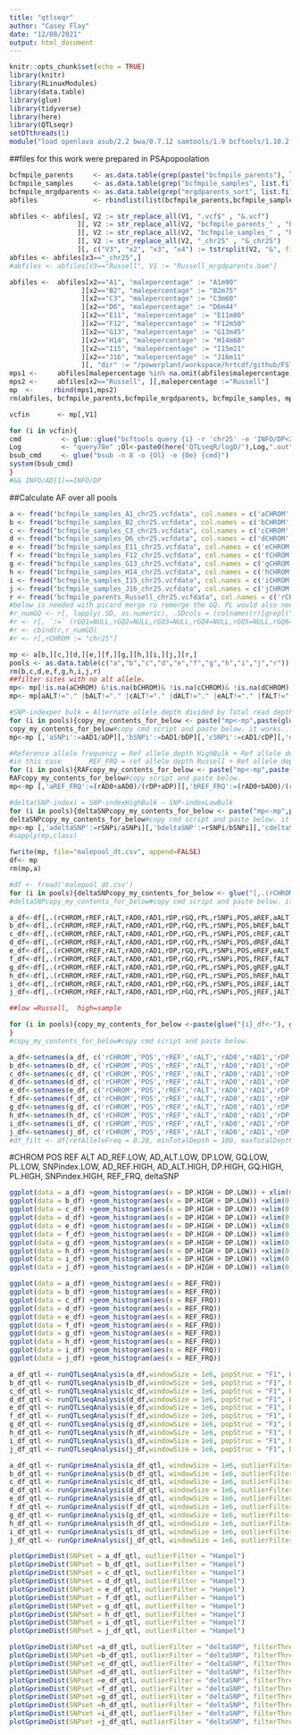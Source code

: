 ```yaml
---
title: "qtlseqr"
author: "Casey Flay"
date: "12/08/2021"
output: html_document
---
```


```r
knitr::opts_chunk$set(echo = TRUE)
library(knitr)
library(RLinuxModules)
library(data.table)
library(glue)
library(tidyverse)
library(here)
library(QTLseqr)
setDTthreads(1)
module("load openlava asub/2.2 bwa/0.7.12 samtools/1.9 bcftools/1.10.2 perlbrew/0.76")
```

##files for this work were prepared in PSApopoolation
```r
bcfmpile_parents     <- as.data.table(grep(paste("bcfmpile_parents"), list.files(path="."), invert=FALSE, value=TRUE))
bcfmpile_samples     <- as.data.table(grep("bcfmpile_samples", list.files(path="."), invert=FALSE, value=TRUE))
bcfmpile_mrgdparents <- as.data.table(grep("mrgdparents_sort", list.files(path="."), invert=FALSE, value=TRUE))
abfiles              <- rbindlist(list(bcfmpile_parents,bcfmpile_samples,bcfmpile_mrgdparents))

abfiles <- abfiles[, V2 := str_replace_all(V1, ".vcf$" , "&.vcf")
                 ][, V2 := str_replace_all(V2, "bcfmpile_parents_" , "bcfmpile_parents_&")
                 ][, V2 := str_replace_all(V2, "bcfmpile_samples_" , "bcfmpile_samples_&")
                 ][, V2 := str_replace_all(V2, "_chr25" , "&_chr25")
                 ][, c("V3", "x2", "x3", "x4") := tstrsplit(V2, "&", fixed=TRUE)]
abfiles <- abfiles[x3=="_chr25",]
#abfiles <- abfiles[V3=="Russell", V1 := "Russell_mrgdparents.bam"]

abfiles <-  abfiles[x2=="A1", "malepercentage" := "A1m90"
                  ][x2=="B2", "malepercentage" := "B2m75" 
                  ][x2=="C3", "malepercentage" := "C3m60"                    
                  ][x2=="D6", "malepercentage" := "D6m44"                    
                  ][x2=="E11", "malepercentage" := "E11m80"                    
                  ][x2=="F12", "malepercentage" := "F12m50"                    
                  ][x2=="G13", "malepercentage" := "G13m45"
                  ][x2=="H14", "malepercentage" := "H14m68"  
                  ][x2=="I15", "malepercentage" := "I15m21"                    
                  ][x2=="J16", "malepercentage" := "J16m11"
                  ][, "dir" := "/powerplant/workspace/hrtcdf/github/FSTs/QTLseqR/"]
mps1 <-     abfiles[malepercentage %in% na.omit(abfiles$malepercentage),]
mps2 <-     abfiles[x2=="Russell", ][,malepercentage :="Russell"]
mp  <-     rbind(mps1,mps2)
rm(abfiles, bcfmpile_parents,bcfmpile_mrgdparents, bcfmpile_samples, mps1, mps2)
```

```r
vcfin       <- mp[,V1]

for (i in vcfin){
cmd          <- glue::glue("bcftools query {i} -r 'chr25' -e 'INFO/DP<20 || INFO/DP>120' -f '[[%CHROM]]\t%POS\t%REF\t%ALT\t%AD{{0}}\t%AD{{1}}\t%DP[[\t%GQ\t%PL]] \n' -o {i}data")
Log          <- "query78e" ;Ol<-paste0(here('QTLseqR/logD/'),Log,".out");Oe<-paste0(here('QTLseqR/logD/'),Log,".err")
bsub_cmd     <- glue("bsub -n 8 -o {Ol} -e {Oe} {cmd}")
system(bsub_cmd)
}
#&& INFO/AD[1]==INFO/DP
```

##Calculate AF over all pools
```r
a <- fread("bcfmpile_samples_A1_chr25.vcfdata", col.names = c('aCHROM','POS','aREF','aALT','aAD0','aAD1','aDP','aGQ','aPL'), key = 'POS')
b <- fread("bcfmpile_samples_B2_chr25.vcfdata", col.names = c('bCHROM','POS','bREF','bALT','bAD0','bAD1','bDP','bGQ','bPL'), key = 'POS')
c <- fread("bcfmpile_samples_C3_chr25.vcfdata", col.names = c('cCHROM','POS','cREF','cALT','cAD0','cAD1','cDP','cGQ','cPL'), key = 'POS')
d <- fread("bcfmpile_samples_D6_chr25.vcfdata", col.names = c('dCHROM','POS','dREF','dALT','dAD0','dAD1','dDP','dGQ','dPL'), key = 'POS')
e <- fread("bcfmpile_samples_E11_chr25.vcfdata", col.names = c('eCHROM','POS','eREF','eALT','eAD0','eAD1','eDP','eGQ','ePL'), key = 'POS')
f <- fread("bcfmpile_samples_F12_chr25.vcfdata", col.names = c('fCHROM','POS','fREF','fALT','fAD0','fAD1','fDP','fGQ','fPL'), key = 'POS')
g <- fread("bcfmpile_samples_G13_chr25.vcfdata", col.names = c('gCHROM','POS','gREF','gALT','gAD0','gAD1','gDP','gGQ','gPL'), key = 'POS')
h <- fread("bcfmpile_samples_H14_chr25.vcfdata", col.names = c('hCHROM','POS','hREF','hALT','hAD0','hAD1','hDP','hGQ','hPL'), key = 'POS')
i <- fread("bcfmpile_samples_I15_chr25.vcfdata", col.names = c('iCHROM','POS','iREF','iALT','iAD0','iAD1','iDP','iGQ','iPL'), key = 'POS')
j <- fread("bcfmpile_samples_J16_chr25.vcfdata", col.names = c('jCHROM','POS','jREF','jALT','jAD0','jAD1','jDP','jGQ','jPL'), key = 'POS')
r <- fread("bcfmpile_parents_Russell_chr25.vcfdata", col.names = c('rCHROM','POS','rREF','rALT','rAD0','rAD1','rDP','rGQ','rPL'), key = 'POS')
#below is needed with picard merge ro remerge the GQ. PL would also need to be merged (not done yet)
#r_numGQ <- r[, lapply(.SD, as.numeric), .SDcols = (colnames(r)[grepl("GQ", colnames(r))])][!is.na(rGQ1), "GQ":= (rGQ1+rGQ2+rGQ3+rGQ4+rGQ5+rGQ6)][,.(GQ)]
#r <- r[, `:=` (rGQ1=NULL,rGQ2=NULL,rGQ3=NULL,rGQ4=NULL,rGQ5=NULL,rGQ6=NULL)]
#r <- cbind(r,r_numGQ)
#r <- r[,rCHROM := "chr25"]

mp <- a[b,][c,][d,][e,][f,][g,][h,][i,][j,][r,]
pools <- as.data.table(c("a","b","c","d","e","f","g","h","i","j","r"))
rm(b,c,d,e,f,g,h,i,j,r)
##filter sites with no alt allele.
mp<- mp[!is.na(aCHROM) &!is.na(bCHROM)& !is.na(cCHROM)& !is.na(dCHROM) & !is.na(eCHROM)& !is.na(fCHROM)& !is.na(gCHROM)& !is.na(hCHROM) & !is.na(iCHROM) & !is.na(rCHROM),]
mp<- mp[aALT!="." |bALT!="." |cALT!="." |dALT!="." |eALT!="." |fALT!="." |gALT!="." |hALT!="." |iALT!="." |jALT!="." | rALT!=".",]

#SNP-indexper bulk = Alternate allele depth divided by Total read depth
for (i in pools){copy_my_contents_for_below <- paste("mp<-mp",paste(glue("[,'{i}SNPi':={i}AD1/{i}DP]"), collapse = ""))}
copy_my_contents_for_below#copy cmd script and paste below. it works....
mp<-mp [,'aSNPi':=aAD1/aDP][,'bSNPi':=bAD1/bDP][,'cSNPi':=cAD1/cDP][,'dSNPi':=dAD1/dDP][,'eSNPi':=eAD1/eDP][,'fSNPi':=fAD1/fDP][,'gSNPi':=gAD1/gDP][,'hSNPi':=hAD1/hDP][,'iSNPi':=iAD1/iDP][,'jSNPi':=jAD1/jDP][,'rSNPi':=rAD1/rDP]

#Reference allele frequency = Ref allele depth HighBulk + Ref allele depth LowBulk divided by the Total read depth for both bulks
#in this case       REF_FRQ = ref allele depth Russell + Ref allele depth xMalePool/  DPrussell + DPxMalePool
for (i in pools){RAFcopy_my_contents_for_below <- paste("mp<-mp",paste(glue("[,'{i}REF_FRQ':=(rAD0+{i}AD0)/(rDP+{i}DP)]"), collapse = ""))}
RAFcopy_my_contents_for_below#copy script and paste below.
mp<-mp [,'aREF_FRQ':=(rAD0+aAD0)/(rDP+aDP)][,'bREF_FRQ':=(rAD0+bAD0)/(rDP+bDP)][,'cREF_FRQ':=(rAD0+cAD0)/(rDP+cDP)][,'dREF_FRQ':=(rAD0+dAD0)/(rDP+dDP)][,'eREF_FRQ':=(rAD0+eAD0)/(rDP+eDP)][,'fREF_FRQ':=(rAD0+fAD0)/(rDP+fDP)][,'gREF_FRQ':=(rAD0+gAD0)/(rDP+gDP)][,'hREF_FRQ':=(rAD0+hAD0)/(rDP+hDP)][,'iREF_FRQ':=(rAD0+iAD0)/(rDP+iDP)][,'jREF_FRQ':=(rAD0+jAD0)/(rDP+jDP)][,'rREF_FRQ':=(rAD0+rAD0)/(rDP+rDP)]

#delta(SNP-index) = SNP-indexHighBulk − SNP-indexLowBulk
for (i in pools){deltaSNPcopy_my_contents_for_below <- paste("mp<-mp",paste(glue("[,'{i}deltaSNP':=rSNPi/{i}SNPi]"), collapse = ""))}
deltaSNPcopy_my_contents_for_below#copy cmd script and paste below. it works....
mp<-mp [,'adeltaSNP':=rSNPi/aSNPi][,'bdeltaSNP':=rSNPi/bSNPi][,'cdeltaSNP':=rSNPi/cSNPi][,'ddeltaSNP':=rSNPi/dSNPi][,'edeltaSNP':=rSNPi/eSNPi][,'fdeltaSNP':=rSNPi/fSNPi][,'gdeltaSNP':=rSNPi/gSNPi][,'hdeltaSNP':=rSNPi/hSNPi][,'ideltaSNP':=rSNPi/iSNPi][,'jdeltaSNP':=rSNPi/jSNPi][,'rdeltaSNP':=rSNPi/rSNPi]
#sapply(mp,class)

fwrite(mp, file="malepool_dt.csv", append=FALSE)
df<- mp
rm(mp,a)

```

```r
#df <- fread('malepool_dt.csv')
for (i in pools){deltaSNPcopy_my_contents_for_below <- glue("[,.(rCHROM,rREF,rALT,rAD0,rAD1,rDP,rGQ,rPL,rSNPi,POS,{i}REF,{i}ALT,{i}AD0,{i}AD1,{i}DP,{i}GQ,{i}PL,{i}SNPi,{i}deltaSNP),{i}REF_FRQ]")}
#deltaSNPcopy_my_contents_for_below#copy cmd script and paste below. it works....

a_df<-df[,.(rCHROM,rREF,rALT,rAD0,rAD1,rDP,rGQ,rPL,rSNPi,POS,aREF,aALT,aAD0,aAD1,aDP,aGQ,aPL,aSNPi,adeltaSNP,aREF_FRQ)]
b_df<-df[,.(rCHROM,rREF,rALT,rAD0,rAD1,rDP,rGQ,rPL,rSNPi,POS,bREF,bALT,bAD0,bAD1,bDP,bGQ,bPL,bSNPi,bdeltaSNP,bREF_FRQ)]
c_df<-df[,.(rCHROM,rREF,rALT,rAD0,rAD1,rDP,rGQ,rPL,rSNPi,POS,cREF,cALT,cAD0,cAD1,cDP,cGQ,cPL,cSNPi,cdeltaSNP,cREF_FRQ)]
d_df<-df[,.(rCHROM,rREF,rALT,rAD0,rAD1,rDP,rGQ,rPL,rSNPi,POS,dREF,dALT,dAD0,dAD1,dDP,dGQ,dPL,dSNPi,ddeltaSNP,dREF_FRQ)]
e_df<-df[,.(rCHROM,rREF,rALT,rAD0,rAD1,rDP,rGQ,rPL,rSNPi,POS,eREF,eALT,eAD0,eAD1,eDP,eGQ,ePL,eSNPi,edeltaSNP,eREF_FRQ)]
f_df<-df[,.(rCHROM,rREF,rALT,rAD0,rAD1,rDP,rGQ,rPL,rSNPi,POS,fREF,fALT,fAD0,fAD1,fDP,fGQ,fPL,fSNPi,fdeltaSNP,fREF_FRQ)]
g_df<-df[,.(rCHROM,rREF,rALT,rAD0,rAD1,rDP,rGQ,rPL,rSNPi,POS,gREF,gALT,gAD0,gAD1,gDP,gGQ,gPL,gSNPi,gdeltaSNP,gREF_FRQ)]
h_df<-df[,.(rCHROM,rREF,rALT,rAD0,rAD1,rDP,rGQ,rPL,rSNPi,POS,hREF,hALT,hAD0,hAD1,hDP,hGQ,hPL,hSNPi,hdeltaSNP,hREF_FRQ)]
i_df<-df[,.(rCHROM,rREF,rALT,rAD0,rAD1,rDP,rGQ,rPL,rSNPi,POS,iREF,iALT,iAD0,iAD1,iDP,iGQ,iPL,iSNPi,ideltaSNP,iREF_FRQ)]
j_df<-df[,.(rCHROM,rREF,rALT,rAD0,rAD1,rDP,rGQ,rPL,rSNPi,POS,jREF,jALT,jAD0,jAD1,jDP,jGQ,jPL,jSNPi,jdeltaSNP,jREF_FRQ)]

##low =Russell,  high=sample

for (i in pools){copy_my_contents_for_below <-paste(glue("{i}_df<-"), glue("setnames({i}_df, c('rCHROM','POS','rREF','rALT','rAD0','rAD1','rDP','rGQ','rPL','rSNPi','{i}AD0','{i}AD1','{i}DP','{i}GQ','{i}PL','{i}SNPi','{i}REF_FRQ','{i}deltaSNP'), c('CHROM','POS','REF','ALT','AD_REF.LOW','AD_ALT.LOW','DP.LOW','GQ.LOW','PL.LOW','SNPindex.LOW','AD_REF.HIGH','AD_ALT.HIGH','DP.HIGH','GQ.HIGH','PL.HIGH','SNPindex.HIGH','REF_FRQ','deltaSNP'))"),sep="")
}
#copy_my_contents_for_below#copy cmd script and paste below.

a_df<-setnames(a_df, c('rCHROM','POS','rREF','rALT','rAD0','rAD1','rDP','rGQ','rPL','rSNPi','aAD0','aAD1','aDP','aGQ','aPL','aSNPi','aREF_FRQ','adeltaSNP'), c('CHROM','POS','REF','ALT','AD_REF.LOW','AD_ALT.LOW','DP.LOW','GQ.LOW','PL.LOW','SNPindex.LOW','AD_REF.HIGH','AD_ALT.HIGH','DP.HIGH','GQ.HIGH','PL.HIGH','SNPindex.HIGH','REF_FRQ','deltaSNP'))
b_df<-setnames(b_df, c('rCHROM','POS','rREF','rALT','rAD0','rAD1','rDP','rGQ','rPL','rSNPi','bAD0','bAD1','bDP','bGQ','bPL','bSNPi','bREF_FRQ','bdeltaSNP'), c('CHROM','POS','REF','ALT','AD_REF.LOW','AD_ALT.LOW','DP.LOW','GQ.LOW','PL.LOW','SNPindex.LOW','AD_REF.HIGH','AD_ALT.HIGH','DP.HIGH','GQ.HIGH','PL.HIGH','SNPindex.HIGH','REF_FRQ','deltaSNP'))
c_df<-setnames(c_df, c('rCHROM','POS','rREF','rALT','rAD0','rAD1','rDP','rGQ','rPL','rSNPi','cAD0','cAD1','cDP','cGQ','cPL','cSNPi','cREF_FRQ','cdeltaSNP'), c('CHROM','POS','REF','ALT','AD_REF.LOW','AD_ALT.LOW','DP.LOW','GQ.LOW','PL.LOW','SNPindex.LOW','AD_REF.HIGH','AD_ALT.HIGH','DP.HIGH','GQ.HIGH','PL.HIGH','SNPindex.HIGH','REF_FRQ','deltaSNP'))
d_df<-setnames(d_df, c('rCHROM','POS','rREF','rALT','rAD0','rAD1','rDP','rGQ','rPL','rSNPi','dAD0','dAD1','dDP','dGQ','dPL','dSNPi','dREF_FRQ','ddeltaSNP'), c('CHROM','POS','REF','ALT','AD_REF.LOW','AD_ALT.LOW','DP.LOW','GQ.LOW','PL.LOW','SNPindex.LOW','AD_REF.HIGH','AD_ALT.HIGH','DP.HIGH','GQ.HIGH','PL.HIGH','SNPindex.HIGH','REF_FRQ','deltaSNP'))
e_df<-setnames(e_df, c('rCHROM','POS','rREF','rALT','rAD0','rAD1','rDP','rGQ','rPL','rSNPi','eAD0','eAD1','eDP','eGQ','ePL','eSNPi','eREF_FRQ','edeltaSNP'), c('CHROM','POS','REF','ALT','AD_REF.LOW','AD_ALT.LOW','DP.LOW','GQ.LOW','PL.LOW','SNPindex.LOW','AD_REF.HIGH','AD_ALT.HIGH','DP.HIGH','GQ.HIGH','PL.HIGH','SNPindex.HIGH','REF_FRQ','deltaSNP'))
f_df<-setnames(f_df, c('rCHROM','POS','rREF','rALT','rAD0','rAD1','rDP','rGQ','rPL','rSNPi','fAD0','fAD1','fDP','fGQ','fPL','fSNPi','fREF_FRQ','fdeltaSNP'), c('CHROM','POS','REF','ALT','AD_REF.LOW','AD_ALT.LOW','DP.LOW','GQ.LOW','PL.LOW','SNPindex.LOW','AD_REF.HIGH','AD_ALT.HIGH','DP.HIGH','GQ.HIGH','PL.HIGH','SNPindex.HIGH','REF_FRQ','deltaSNP'))
g_df<-setnames(g_df, c('rCHROM','POS','rREF','rALT','rAD0','rAD1','rDP','rGQ','rPL','rSNPi','gAD0','gAD1','gDP','gGQ','gPL','gSNPi','gREF_FRQ','gdeltaSNP'), c('CHROM','POS','REF','ALT','AD_REF.LOW','AD_ALT.LOW','DP.LOW','GQ.LOW','PL.LOW','SNPindex.LOW','AD_REF.HIGH','AD_ALT.HIGH','DP.HIGH','GQ.HIGH','PL.HIGH','SNPindex.HIGH','REF_FRQ','deltaSNP'))
h_df<-setnames(h_df, c('rCHROM','POS','rREF','rALT','rAD0','rAD1','rDP','rGQ','rPL','rSNPi','hAD0','hAD1','hDP','hGQ','hPL','hSNPi','hREF_FRQ','hdeltaSNP'), c('CHROM','POS','REF','ALT','AD_REF.LOW','AD_ALT.LOW','DP.LOW','GQ.LOW','PL.LOW','SNPindex.LOW','AD_REF.HIGH','AD_ALT.HIGH','DP.HIGH','GQ.HIGH','PL.HIGH','SNPindex.HIGH','REF_FRQ','deltaSNP'))
i_df<-setnames(i_df, c('rCHROM','POS','rREF','rALT','rAD0','rAD1','rDP','rGQ','rPL','rSNPi','iAD0','iAD1','iDP','iGQ','iPL','iSNPi','iREF_FRQ','ideltaSNP'), c('CHROM','POS','REF','ALT','AD_REF.LOW','AD_ALT.LOW','DP.LOW','GQ.LOW','PL.LOW','SNPindex.LOW','AD_REF.HIGH','AD_ALT.HIGH','DP.HIGH','GQ.HIGH','PL.HIGH','SNPindex.HIGH','REF_FRQ','deltaSNP'))
j_df<-setnames(j_df, c('rCHROM','POS','rREF','rALT','rAD0','rAD1','rDP','rGQ','rPL','rSNPi','jAD0','jAD1','jDP','jGQ','jPL','jSNPi','jREF_FRQ','jdeltaSNP'), c('CHROM','POS','REF','ALT','AD_REF.LOW','AD_ALT.LOW','DP.LOW','GQ.LOW','PL.LOW','SNPindex.LOW','AD_REF.HIGH','AD_ALT.HIGH','DP.HIGH','GQ.HIGH','PL.HIGH','SNPindex.HIGH','REF_FRQ','deltaSNP'))
#df_filt <- df[refAlleleFreq = 0.20, minTotalDepth = 100, maxTotalDepth = 400, depthDifference = 100, minSampleDepth = 40, minGQ = 99, verbose = TRUE)
```
#CHROM POS REF ALT AD_REF.LOW, AD_ALT.LOW, DP.LOW, GQ.LOW, PL.LOW, SNPindex.LOW, AD_REF.HIGH, AD_ALT.HIGH, DP.HIGH, GQ.HIGH, PL.HIGH, SNPindex.HIGH, REF_FRQ, deltaSNP
```r
ggplot(data = a_df) +geom_histogram(aes(x = DP.HIGH + DP.LOW)) + xlim(0,1000)
ggplot(data = b_df) +geom_histogram(aes(x = DP.HIGH + DP.LOW)) +xlim(0,1000)
ggplot(data = c_df) +geom_histogram(aes(x = DP.HIGH + DP.LOW)) +xlim(0,1000)
ggplot(data = d_df) +geom_histogram(aes(x = DP.HIGH + DP.LOW)) +xlim(0,1000)
ggplot(data = e_df) +geom_histogram(aes(x = DP.HIGH + DP.LOW)) +xlim(0,1000)
ggplot(data = f_df) +geom_histogram(aes(x = DP.HIGH + DP.LOW)) +xlim(0,1000)
ggplot(data = g_df) +geom_histogram(aes(x = DP.HIGH + DP.LOW)) +xlim(0,1000)
ggplot(data = h_df) +geom_histogram(aes(x = DP.HIGH + DP.LOW)) +xlim(0,1000)
ggplot(data = i_df) +geom_histogram(aes(x = DP.HIGH + DP.LOW)) +xlim(0,1000)
ggplot(data = j_df) +geom_histogram(aes(x = DP.HIGH + DP.LOW)) +xlim(0,1000)
```
```r
ggplot(data = a_df) +geom_histogram(aes(x = REF_FRQ))
ggplot(data = b_df) +geom_histogram(aes(x = REF_FRQ))
ggplot(data = c_df) +geom_histogram(aes(x = REF_FRQ))
ggplot(data = d_df) +geom_histogram(aes(x = REF_FRQ))
ggplot(data = e_df) +geom_histogram(aes(x = REF_FRQ))
ggplot(data = f_df) +geom_histogram(aes(x = REF_FRQ))
ggplot(data = g_df) +geom_histogram(aes(x = REF_FRQ))
ggplot(data = h_df) +geom_histogram(aes(x = REF_FRQ))
ggplot(data = i_df) +geom_histogram(aes(x = REF_FRQ))
ggplot(data = j_df) +geom_histogram(aes(x = REF_FRQ))
```

```r
a_df_qtl <- runQTLseqAnalysis(a_df,windowSize = 1e6, popStruc = "F1", bulkSize = c(10, 10), replications = 10000, intervals = c(95, 99))
b_df_qtl <- runQTLseqAnalysis(b_df,windowSize = 1e6, popStruc = "F1", bulkSize = c(10, 10), replications = 10000, intervals = c(95, 99))
c_df_qtl <- runQTLseqAnalysis(c_df,windowSize = 1e6, popStruc = "F1", bulkSize = c(10, 10), replications = 10000, intervals = c(95, 99))
d_df_qtl <- runQTLseqAnalysis(d_df,windowSize = 1e6, popStruc = "F1", bulkSize = c(10, 10), replications = 10000, intervals = c(95, 99))
e_df_qtl <- runQTLseqAnalysis(e_df,windowSize = 1e6, popStruc = "F1", bulkSize = c(10, 10), replications = 10000, intervals = c(95, 99))
f_df_qtl <- runQTLseqAnalysis(f_df,windowSize = 1e6, popStruc = "F1", bulkSize = c(10, 10), replications = 10000, intervals = c(95, 99))
g_df_qtl <- runQTLseqAnalysis(g_df,windowSize = 1e6, popStruc = "F1", bulkSize = c(10, 10), replications = 10000, intervals = c(95, 99))
h_df_qtl <- runQTLseqAnalysis(h_df,windowSize = 1e6, popStruc = "F1", bulkSize = c(10, 10), replications = 10000, intervals = c(95, 99))
i_df_qtl <- runQTLseqAnalysis(i_df,windowSize = 1e6, popStruc = "F1", bulkSize = c(10, 10), replications = 10000, intervals = c(95, 99))
j_df_qtl <- runQTLseqAnalysis(j_df,windowSize = 1e6, popStruc = "F1", bulkSize = c(10, 10), replications = 10000, intervals = c(95, 99))
```

```r
a_df_qtl <- runGprimeAnalysis(a_df_qtl, windowSize = 1e6, outlierFilter = "deltaSNP", filterThreshold = 0.1)
b_df_qtl <- runGprimeAnalysis(b_df_qtl, windowSize = 1e6, outlierFilter = "deltaSNP", filterThreshold = 0.1)
c_df_qtl <- runGprimeAnalysis(c_df_qtl, windowSize = 1e6, outlierFilter = "deltaSNP", filterThreshold = 0.1)
d_df_qtl <- runGprimeAnalysis(d_df_qtl, windowSize = 1e6, outlierFilter = "deltaSNP", filterThreshold = 0.1)
e_df_qtl <- runGprimeAnalysis(e_df_qtl, windowSize = 1e6, outlierFilter = "deltaSNP", filterThreshold = 0.1)
f_df_qtl <- runGprimeAnalysis(f_df_qtl, windowSize = 1e6, outlierFilter = "deltaSNP", filterThreshold = 0.1)
g_df_qtl <- runGprimeAnalysis(g_df_qtl, windowSize = 1e6, outlierFilter = "deltaSNP", filterThreshold = 0.1)
h_df_qtl <- runGprimeAnalysis(h_df_qtl, windowSize = 1e6, outlierFilter = "deltaSNP", filterThreshold = 0.1)
i_df_qtl <- runGprimeAnalysis(i_df_qtl, windowSize = 1e6, outlierFilter = "deltaSNP", filterThreshold = 0.1)
j_df_qtl <- runGprimeAnalysis(j_df_qtl, windowSize = 1e6, outlierFilter = "deltaSNP", filterThreshold = 0.1)
```

```r
plotGprimeDist(SNPset = a_df_qtl, outlierFilter = "Hampel")
plotGprimeDist(SNPset = b_df_qtl, outlierFilter = "Hampel")
plotGprimeDist(SNPset = c_df_qtl, outlierFilter = "Hampel")
plotGprimeDist(SNPset = d_df_qtl, outlierFilter = "Hampel")
plotGprimeDist(SNPset = e_df_qtl, outlierFilter = "Hampel")
plotGprimeDist(SNPset = f_df_qtl, outlierFilter = "Hampel")
plotGprimeDist(SNPset = g_df_qtl, outlierFilter = "Hampel")
plotGprimeDist(SNPset = h_df_qtl, outlierFilter = "Hampel")
plotGprimeDist(SNPset = i_df_qtl, outlierFilter = "Hampel")
plotGprimeDist(SNPset = j_df_qtl, outlierFilter = "Hampel")
```

```r
plotGprimeDist(SNPset =a_df_qtl, outlierFilter = "deltaSNP", filterThreshold = 0.1)
plotGprimeDist(SNPset =b_df_qtl, outlierFilter = "deltaSNP", filterThreshold = 0.1)
plotGprimeDist(SNPset =c_df_qtl, outlierFilter = "deltaSNP", filterThreshold = 0.1)
plotGprimeDist(SNPset =d_df_qtl, outlierFilter = "deltaSNP", filterThreshold = 0.1)
plotGprimeDist(SNPset =e_df_qtl, outlierFilter = "deltaSNP", filterThreshold = 0.1)
plotGprimeDist(SNPset =f_df_qtl, outlierFilter = "deltaSNP", filterThreshold = 0.1)
plotGprimeDist(SNPset =g_df_qtl, outlierFilter = "deltaSNP", filterThreshold = 0.1)
plotGprimeDist(SNPset =h_df_qtl, outlierFilter = "deltaSNP", filterThreshold = 0.1)
plotGprimeDist(SNPset =i_df_qtl, outlierFilter = "deltaSNP", filterThreshold = 0.1)
plotGprimeDist(SNPset =j_df_qtl, outlierFilter = "deltaSNP", filterThreshold = 0.1)
```


